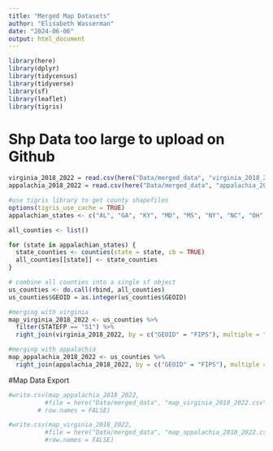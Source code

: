 ```yaml
---
title: "Merged Map Datasets"
author: "Elisabeth Wasserman"
date: "2024-06-06"
output: html_document
---
```


```r
library(here)
library(dplyr)
library(tidycensus)
library(tidyverse)
library(sf)
library(leaflet)
library(tigris)
```
# Shp Data too large to upload on Github

```r
virginia_2018_2022 = read.csv(here("Data/merged_data", "virginia_2018_2022.csv"), sep = ",", header = TRUE)
appalachia_2018_2022 = read.csv(here("Data/merged_data", "appalachia_2018_2022.csv"), sep = ",", header = TRUE)
```

```r
#use tigris library to get county shapefiles
options(tigris_use_cache = TRUE)
appalachian_states <- c("AL", "GA", "KY", "MD", "MS", "NY", "NC", "OH", "PA", "SC", "TN", "VA", "WV")

all_counties <- list()

for (state in appalachian_states) {
  state_counties <- counties(state = state, cb = TRUE)
  all_counties[[state]] <- state_counties
}

# combine all counties into a single sf object
us_counties <- do.call(rbind, all_counties)
us_counties$GEOID = as.integer(us_counties$GEOID)
```

```r
#merging with virginia
map_virginia_2018_2022 <- us_counties %>%
  filter(STATEFP == "51") %>%
  right_join(virginia_2018_2022, by = c("GEOID" = "FIPS"), multiple = "all")

#merging with appalachia
map_appalachia_2018_2022 <- us_counties %>%
  right_join(appalachia_2018_2022, by = c("GEOID" = "FIPS"), multiple = "all")
```

#Map Data Export 
```r
#write.csv(map_appalachia_2018_2022, 
          #file = here("Data/merged_data", "map_virginia_2018_2022.csv"),
        # row.names = FALSE) 

#write.csv(map_virginia_2018_2022, 
          #file = here("Data/merged_data", "map_appalachia_2018_2022.csv"),
          #row.names = FALSE) 
```




